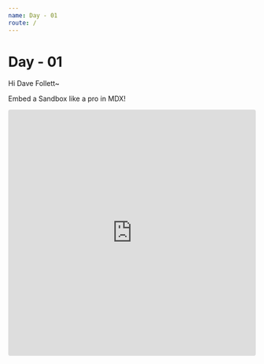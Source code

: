 ```yaml
---
name: Day - 01
route: /
---
```


# Day - 01

Hi Dave Follett~

Embed a Sandbox like a pro in MDX!

<iframe
  src="https://codesandbox.io/embed/having-fun-with-useswr-lsjjx?fontsize=14&hidenavigation=1&theme=dark"
  style="width:100%; height:500px; border:0; border-radius: 4px; overflow:hidden;"
  title="Having fun with useSWR"
  allow="geolocation; microphone; camera; midi; vr; accelerometer; gyroscope; payment; ambient-light-sensor; encrypted-media; usb"
  sandbox="allow-modals allow-forms allow-popups allow-scripts allow-same-origin"
></iframe>
